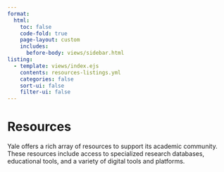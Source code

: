 ```yaml
---
format:
  html:
    toc: false
    code-fold: true
    page-layout: custom
    includes:
      before-body: views/sidebar.html 
listing:
  - template: views/index.ejs
    contents: resources-listings.yml
    categories: false
    sort-ui: false
    filter-ui: false
---
```


```{=html}
<div class="header">
    <h1>Resources</h1>
    <p>Yale offers a rich array of resources to support its academic community. These resources include access to specialized research databases, educational tools, and a variety of digital tools and platforms.</p>
 </div>
```
